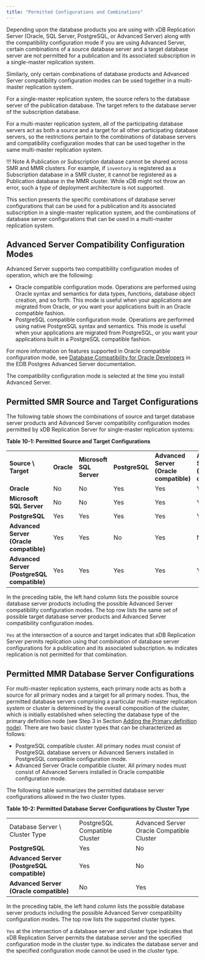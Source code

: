 ```yaml
---
title: "Permitted Configurations and Combinations"
---
```


<div id="permitted_conf_and_permutations" class="registered_link"></div>

Depending upon the database products you are using with xDB Replication Server (Oracle, SQL Server, PostgreSQL, or Advanced Server) along with the compatibility configuration mode if you are using Advanced Server, certain combinations of a source database server and a target database server are not permitted for a publication and its associated subscription in a single-master replication system.

Similarly, only certain combinations of database products and Advanced Server compatibility configuration modes can be used together in a multi-master replication system.

For a single-master replication system, the source refers to the database server of the publication database. The target refers to the database server of the subscription database.

For a multi-master replication system, all of the participating database servers act as both a source and a target for all other participating database servers, so the restrictions pertain to the combinations of database servers and compatibility configuration modes that can be used together in the same multi-master replication system.

!!! Note
    A Publication or Subscription database cannot be shared across SMR and MMR clusters. For example, if `inventory` is registered as a Subscription database in a SMR cluster, it cannot be registered as a Publication database in the MMR cluster. While xDB might not throw an error, such a type of deployment architecture is not supported.

This section presents the specific combinations of database server configurations that can be used for a publication and its associated subscription in a single-master replication system, and the combinations of database server configurations that can be used in a multi-master replication system.

<div id="adv_server_compatibility_conf_modes" class="registered_link"></div>

## Advanced Server Compatibility Configuration Modes

Advanced Server supports two compatibility configuration modes of operation, which are the following:

-   Oracle compatible configuration mode. Operations are performed using Oracle syntax and semantics for data types, functions, database object creation, and so forth. This mode is useful when your applications are migrated from Oracle, or you want your applications built in an Oracle compatible fashion.
-   PostgreSQL compatible configuration mode. Operations are performed using native PostgreSQL syntax and semantics. This mode is useful when your applications are migrated from PostgreSQL, or you want your applications built in a PostgreSQL compatible fashion.

For more information on features supported in Oracle compatible configuration mode, see [Database Compatibility for Oracle Developers](https://www.enterprisedb.com/docs/epas/latest/epas_compat_ora_dev_guide/) in the EDB Postgres Advanced Server documentation.

The compatibility configuration mode is selected at the time you install Advanced Server.

<div id="permitted_smr_source_and_target_conf" class="registered_link"></div>

## Permitted SMR Source and Target Configurations

The following table shows the combinations of source and target database server products and Advanced Server compatibility configuration modes permitted by xDB Replication Server for single-master replication systems:

**Table 10-1: Permitted Source and Target Configurations**

|                                             |        |                      |            |                                     |                                         |
| ------------------------------------------- | ------ | -------------------- | ---------- | ----------------------------------- | --------------------------------------- |
| **Source \\ Target**                        | **Oracle** | **Microsoft SQL Server** | **PostgreSQL** | **Advanced Server (Oracle compatible)** | **Advanced Server (PostgreSQL compatible)** |
| **Oracle**                                  | No     | No                   | Yes        | Yes                                 | Yes                                     |
| **Microsoft SQL Server**                    | No     | No                   | Yes        | Yes                                 | Yes                                     |
| **PostgreSQL**                              | Yes    | Yes                  | Yes        | Yes                                 | Yes                                     |
| **Advanced Server (Oracle compatible)**     | Yes    | Yes                  | No         | Yes                                 | No                                      |
| **Advanced Server (PostgreSQL compatible)** | Yes     | Yes                  | Yes        | Yes                                 | Yes                                     |


In the preceding table, the left hand column lists the possible source database server products including the possible Advanced Server compatibility configuration modes. The top row lists the same set of possible target database server products and Advanced Server compatibility configuration modes.

`Yes` at the intersection of a source and target indicates that xDB Replication Server permits replication using that combination of database server configurations for a publication and its associated subscription. `No` indicates replication is not permitted for that combination.

<div id="permitted_mmr_db_server_conf" class="registered_link"></div>

## Permitted MMR Database Server Configurations

For multi-master replication systems, each primary node acts as both a source for all primary nodes and a target for all primary nodes. Thus, the permitted database servers comprising a particular multi-master replication system or cluster is determined by the overall composition of the cluster, which is initially established when selecting the database type of the primary definition node (see Step 3 in Section [Adding the Primary definition node](../06_mmr_operation/02_creating_publication_mmr/#adding_pdn)). There are two basic cluster types that can be characterized as follows:

-   PostgreSQL compatible cluster. All primary nodes must consist of PostgreSQL database servers or Advanced Servers installed in PostgreSQL compatible configuration mode.
-   Advanced Server Oracle compatible cluster. All primary nodes must consist of Advanced Servers installed in Oracle compatible configuration mode.

The following table summarizes the permitted database server configurations allowed in the two cluster types.

**Table 10-2: Permitted Database Server Configurations by Cluster Type**

|                                             |                               |                                           |
| ------------------------------------------- | ----------------------------- | ----------------------------------------- |
| Database Server \\ Cluster Type             | PostgreSQL Compatible Cluster | Advanced Server Oracle Compatible Cluster |
| **PostgreSQL**                              | Yes                           | No                                        |
| **Advanced Server (PostgreSQL compatible)** | Yes                           | No                                        |
| **Advanced Server (Oracle compatible)**     | No                            | Yes                                       |



In the preceding table, the left hand column lists the possible database server products including the possible Advanced Server compatibility configuration modes. The top row lists the supported cluster types.

`Yes` at the intersection of a database server and cluster type indicates that xDB Replication Server permits the database server and the specified configuration mode in the cluster type. `No` indicates the database server and the specified configuration mode cannot be used in the cluster type.
